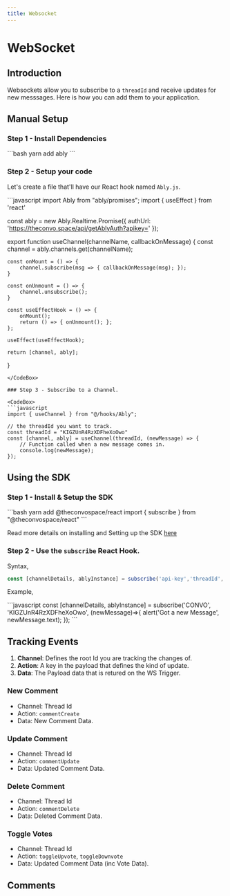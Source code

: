 ---
title: Websocket
---


# WebSocket

## Introduction

Websockets allow you to subscribe to a `threadId` and receive updates for new messsages. Here is how you can add them to your application.

## Manual Setup

### Step 1 - Install Dependencies

<CodeBox>
```bash
yarn add ably
```
</CodeBox>

### Step 2 - Setup your code

Let's create a file that'll have our React hook named `Ably.js`.

<CodeBox>
```javascript
import Ably from "ably/promises";
import { useEffect } from 'react'

const ably = new Ably.Realtime.Promise({ authUrl: 'https://theconvo.space/api/getAblyAuth?apikey=<apikey>' });

export function useChannel(channelName, callbackOnMessage) {
    const channel = ably.channels.get(channelName);

    const onMount = () => {
        channel.subscribe(msg => { callbackOnMessage(msg); });
    }

    const onUnmount = () => {
        channel.unsubscribe();
    }

    const useEffectHook = () => {
        onMount();
        return () => { onUnmount(); };
    };

    useEffect(useEffectHook);

    return [channel, ably];
}
```
</CodeBox>

### Step 3 - Subscribe to a Channel.

<CodeBox>
```javascript
import { useChannel } from "@/hooks/Ably";

// the threadId you want to track.
const threadId = "KIGZUnR4RzXDFheXoOwo"
const [channel, ably] = useChannel(threadId, (newMessage) => {
    // Function called when a new message comes in.
    console.log(newMessage);
});
```
</CodeBox>

## Using the SDK

### Step 1 - Install & Setup the SDK

<CodeBox>
```bash
yarn add @theconvospace/react
import { subscribe } from "@theconvospace/react"
```
</CodeBox>

Read more details on installing and Setting up the SDK [here](/docs/Convo-SDK/installation)

### Step 2 - Use the `subscribe` React Hook.

Syntax,
<CodeBox>
```javascript
const [channelDetails, ablyInstance] = subscribe('api-key','threadId', callback);
```
</CodeBox>

Example,

<CodeBox>
```javascript
const [channelDetails, ablyInstance] = subscribe('CONVO', 'KIGZUnR4RzXDFheXoOwo', (newMessage)=>{
    alert('Got a new Message', newMessage.text);
});
```
</CodeBox>

## Tracking Events

1. **Channel**: Defines the root Id you are tracking the changes of.
2. **Action**: A key in the payload that defines the kind of update.
3. **Data**: The Payload data that is retured on the WS Trigger.

### New Comment
- Channel: Thread Id
- Action: `commentCreate`
- Data: New Comment Data.

### Update Comment
- Channel: Thread Id
- Action: `commentUpdate`
- Data: Updated Comment Data.

### Delete Comment
- Channel: Thread Id
- Action: `commentDelete`
- Data: Deleted Comment Data.

### Toggle Votes
- Channel: Thread Id
- Action: `toggleUpvote`, `toggleDownvote`
- Data: Updated Comment Data (inc Vote Data).

## Comments
<CommentBox threadId="websocket"/>
